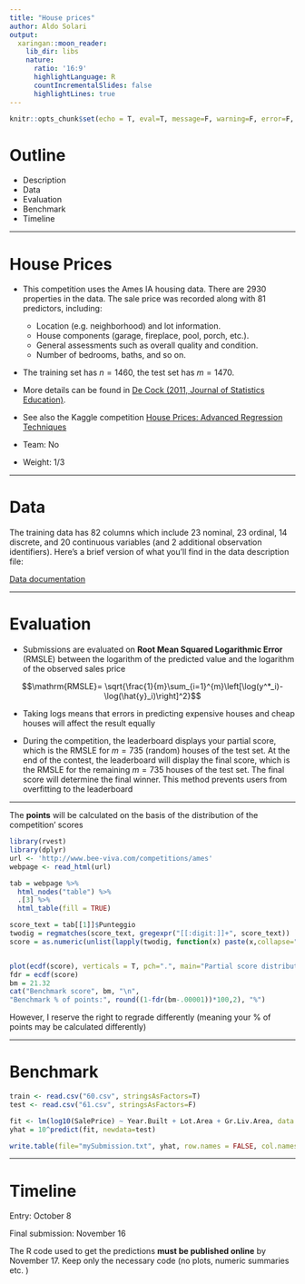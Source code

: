 ```yaml
---
title: "House prices"
author: Aldo Solari
output:
  xaringan::moon_reader:
    lib_dir: libs
    nature:
      ratio: '16:9'
      highlightLanguage: R
      countIncrementalSlides: false
      highlightLines: true   
---
```


```r
knitr::opts_chunk$set(echo = T, eval=T, message=F, warning=F, error=F, comment=NA, cache=F, R.options=list(width=220))
```

# Outline

* Description
* Data
* Evaluation
* Benchmark
* Timeline


---

# House Prices

* This competition uses the Ames IA housing data. There are 2930 properties in the data. The sale price was recorded along with 81 predictors, including:

    - Location (e.g. neighborhood) and lot information.
    - House components (garage, fireplace, pool, porch, etc.).
    - General assessments such as overall quality and condition.
    - Number of bedrooms, baths, and so on. 

* The training set has $n=1460$, the test set has $m=1470$.

* More details can be found in [De Cock (2011, Journal of Statistics Education)](http://ww2.amstat.org/publications/jse/v19n3/decock.pdf).

* See also the Kaggle competition [House Prices: Advanced Regression Techniques](https://www.kaggle.com/c/house-prices-advanced-regression-techniques)

* Team: No

* Weight: 1/3

---


# Data

The training data has 82 columns which include 23 nominal, 23 ordinal, 14 discrete, and 20 continuous variables (and 2 additional observation identifiers). Here’s a brief version of what you'll find in the data description file:

[Data documentation](http://bee-fore.s3-eu-west-1.amazonaws.com/datasets/62.txt)

---

# Evaluation

* Submissions are evaluated on __Root Mean Squared Logarithmic Error__ (RMSLE) between the logarithm of the predicted value and the logarithm of the observed sales price

$$\mathrm{RMSLE}= \sqrt{\frac{1}{m}\sum_{i=1}^{m}\left[\log(y^*_i)- \log(\hat{y}_i)\right]^2}$$


* Taking logs means that errors in predicting expensive houses and cheap houses will affect the result equally

* During the competition, the leaderboard displays your partial score, which is the RMSLE for $m=735$ (random) houses of the test set. At the end of the contest, the leaderboard will display the final score, which is the RMSLE for the remaining $m=735$ houses of the test set. The final score will determine the final winner. This method prevents users from overfitting to the leaderboard

---

The __points__ will be calculated on the basis of the distribution of the competition' scores

```r
library(rvest)
library(dplyr)
url <- 'http://www.bee-viva.com/competitions/ames'
webpage <- read_html(url)

tab = webpage %>%
  html_nodes("table") %>%
  .[3] %>%
  html_table(fill = TRUE)

score_text = tab[[1]]$Punteggio
twodig = regmatches(score_text, gregexpr("[[:digit:]]+", score_text))
score = as.numeric(unlist(lapply(twodig, function(x) paste(x,collapse="."))))


plot(ecdf(score), verticals = T, pch=".", main="Partial score distribution", xlab="score", ylab="Cumulative distribution")
fdr = ecdf(score)
bm = 21.32
cat("Benchmark score", bm, "\n",
"Benchmark % of points:", round((1-fdr(bm-.00001))*100,2), "%")
```

However, I reserve the right to regrade differently (meaning your % of points may be calculated differently)

---

# Benchmark


```r
train <- read.csv("60.csv", stringsAsFactors=T)
test <- read.csv("61.csv", stringsAsFactors=F)

fit <- lm(log10(SalePrice) ~ Year.Built + Lot.Area + Gr.Liv.Area, data = train)
yhat = 10^predict(fit, newdata=test)

write.table(file="mySubmission.txt", yhat, row.names = FALSE, col.names = FALSE)
```

---

# Timeline

Entry: October 8

Final submission: November 16

The R code used to get the predictions __must be published online__ by November 17. 
Keep only the necessary code (no plots, numeric summaries etc. )





